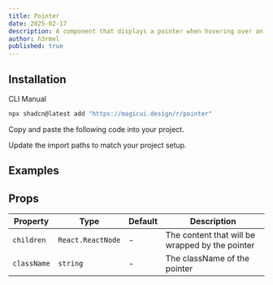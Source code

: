 ```yaml
---
title: Pointer
date: 2025-02-17
description: A component that displays a pointer when hovering over an element
author: h3rmel
published: true
---
```


<ComponentPreview name="pointer-demo-1" />

## Installation

<Tabs defaultValue="cli">

<TabsList>
  <TabsTrigger value="cli">CLI</TabsTrigger>
  <TabsTrigger value="manual">Manual</TabsTrigger>
</TabsList>
<TabsContent value="cli">

```bash
npx shadcn@latest add "https://magicui.design/r/pointer"
```

</TabsContent>

<TabsContent value="manual">

<Step>Copy and paste the following code into your project.</Step>

<ComponentSource name="pointer" />

<Step>Update the import paths to match your project setup.</Step>

</TabsContent>

</Tabs>

## Examples

## Props

| Property    | Type              | Default | Description                                     |
| ----------- | ----------------- | ------- | ----------------------------------------------- |
| `children`  | `React.ReactNode` | -       | The content that will be wrapped by the pointer |
| `className` | `string`          | -       | The className of the pointer                    |
